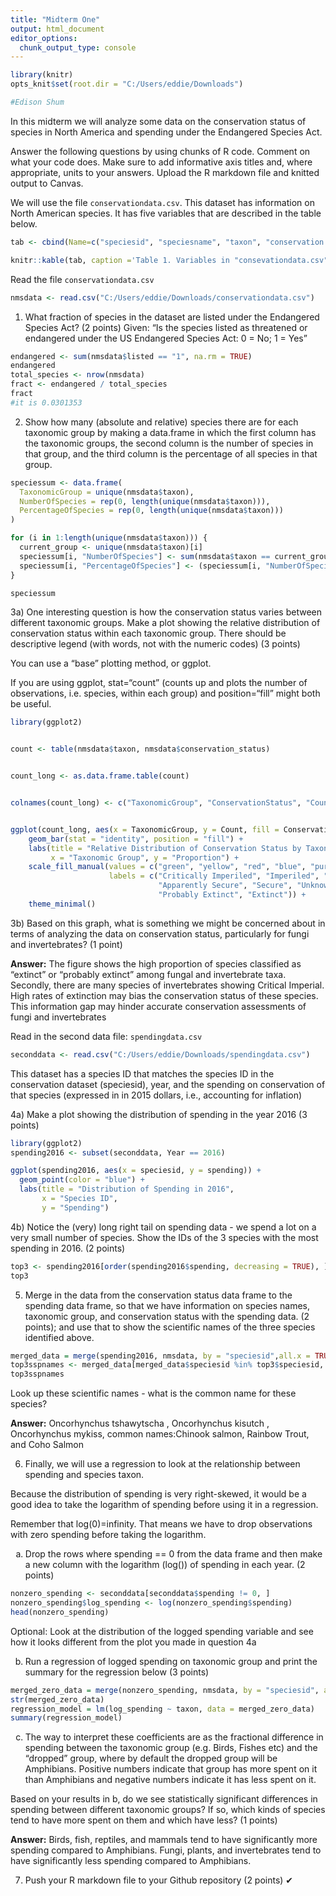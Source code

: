 ---
title: "Midterm One"
output: html_document
editor_options: 
  chunk_output_type: console
---

```{r setup, include=FALSE}
library(knitr)
opts_knit$set(root.dir = "C:/Users/eddie/Downloads")

#Edison Shum
```

In this midterm we will analyze some data on the conservation status of species in North America and spending under the Endangered Species Act. 

Answer the following questions by using chunks of R code. Comment on what your code does. Make sure to add informative axis titles and, where appropriate, units to your answers. Upload the R markdown file and knitted output to Canvas. 

We will use the file `conservationdata.csv`. This dataset has information on North American species. It has five variables that are described in the table below.


```{r, echo=FALSE}
tab <- cbind(Name=c("speciesid", "speciesname", "taxon", "conservation status", "listed"), Description = c("unique ID", "scientific name", "Species group", "Conservation status in North America, according to   [NatureServe](https://www.natureserve.org/conservation-tools/conservation-rank-calculator): 1 = Critically Imperiled; 2 = Imperiled; 3 = Vulnerable; 4 = Apparently Secure; 5 = Secure; UNK = Unknown; Prob. Extinct = Probably Extinct; Extinct", "Is the species listed as threatened or endangered under the US Endangered Species Act: 0 = No; 1 = Yes"))

knitr::kable(tab, caption ='Table 1. Variables in "consevationdata.csv"' )
```
 
  

Read the file `conservationdata.csv`

```{r}
nmsdata <- read.csv("C:/Users/eddie/Downloads/conservationdata.csv")
```

1. What fraction of species in the dataset are listed under the Endangered Species Act? (2 points)
Given: "Is the species listed as threatened or endangered under the US Endangered Species Act: 0 = No; 1 = Yes"    
```{r}
endangered <- sum(nmsdata$listed == "1", na.rm = TRUE)
endangered
total_species <- nrow(nmsdata)
fract <- endangered / total_species
fract
#it is 0.0301353

```


2. Show how many (absolute and relative) species there are for each taxonomic group by making a data.frame in which the first column has the taxonomic groups, the second column is the number of species in that group, and the third column is the percentage of all species in that group.
```{r}
speciessum <- data.frame(
  TaxonomicGroup = unique(nmsdata$taxon),
  NumberOfSpecies = rep(0, length(unique(nmsdata$taxon))),
  PercentageOfSpecies = rep(0, length(unique(nmsdata$taxon)))
)

for (i in 1:length(unique(nmsdata$taxon))) {
  current_group <- unique(nmsdata$taxon)[i]
  speciessum[i, "NumberOfSpecies"] <- sum(nmsdata$taxon == current_group)
  speciessum[i, "PercentageOfSpecies"] <- (speciessum[i, "NumberOfSpecies"] / total_species) * 100
}

speciessum
```

3a) One interesting question is how the conservation status varies between different taxonomic groups. Make a plot showing the relative distribution of conservation status within each taxonomic group. There should be descriptive legend (with words, not with the numeric codes) (3 points)

You can use a "base" plotting method, or ggplot. 

If you are using ggplot, stat="count" (counts up and plots the number of observations, i.e. species, within each group) and position="fill" might both be useful.
```{r}
library(ggplot2) 


count <- table(nmsdata$taxon, nmsdata$conservation_status)


count_long <- as.data.frame.table(count)


colnames(count_long) <- c("TaxonomicGroup", "ConservationStatus", "Count")


ggplot(count_long, aes(x = TaxonomicGroup, y = Count, fill = ConservationStatus)) +
    geom_bar(stat = "identity", position = "fill") +
    labs(title = "Relative Distribution of Conservation Status by Taxonomic Group",
         x = "Taxonomic Group", y = "Proportion") +
    scale_fill_manual(values = c("green", "yellow", "red", "blue", "purple", "orange", "brown", "pink", "gray"),
                      labels = c("Critically Imperiled", "Imperiled", "Vulnerable", 
                                 "Apparently Secure", "Secure", "Unknown", 
                                 "Probably Extinct", "Extinct")) +
    theme_minimal()

```


3b) Based on this graph, what is something we might be concerned about in terms of analyzing the data on conservation status, particularly for fungi and invertebrates? (1 point)

**Answer:** The figure shows the high proportion of species classified as "extinct" or "probably extinct" among fungal and invertebrate taxa. Secondly, there are many species of invertebrates showing Critical Imperial. High rates of extinction may bias the conservation status of these species. This information gap may hinder accurate conservation assessments of fungi and invertebrates


Read in the second data file: `spendingdata.csv`
```{r}
seconddata <- read.csv("C:/Users/eddie/Downloads/spendingdata.csv")
``` 
This dataset has a species ID that matches the species ID in the conservation dataset (speciesid), year, and the spending on conservation of that species (expressed in in 2015 dollars, i.e., accounting for inflation)


4a) Make a plot showing the distribution of spending in the year 2016 (3 points)
```{r}
library(ggplot2)
spending2016 <- subset(seconddata, Year == 2016)

ggplot(spending2016, aes(x = speciesid, y = spending)) +
  geom_point(color = "blue") +
  labs(title = "Distribution of Spending in 2016",
       x = "Species ID",
       y = "Spending")
```  
4b) Notice the (very) long right tail on spending data - we spend a lot on a very small number of species. Show the IDs of the 3 species with the most spending in 2016. (2 points)
```{r}
top3 <- spending2016[order(spending2016$spending, decreasing = TRUE), ][1:3, ]
top3
```
5. Merge in the data from the conservation status data frame to the spending data frame, so that we have information on species names, taxonomic group, and conservation status with the spending data. (2 points); and use that to show the scientific names of the three species identified above.
```{r}
merged_data = merge(spending2016, nmsdata, by = "speciesid",all.x = TRUE)
top3sspnames <- merged_data[merged_data$speciesid %in% top3$speciesid, "speciesname"]
top3sspnames
```
Look up these scientific names - what is the common name for these species?

**Answer:** Oncorhynchus tshawytscha , Oncorhynchus kisutch , Oncorhynchus mykiss, common names:Chinook salmon, Rainbow Trout, and Coho Salmon

6. Finally, we will use a regression to look at the relationship between spending and species taxon.

Because the distribution of spending is very right-skewed, it would be a good idea to take the logarithm of spending before using it in a regression. 

Remember that log(0)=infinity. That means we have to drop observations with zero spending before taking the logarithm.

a) Drop the rows where spending == 0 from the data frame and then make a new column with the logarithm (log()) of spending in each year. (2 points)
```{r}
nonzero_spending <- seconddata[seconddata$spending != 0, ]
nonzero_spending$log_spending <- log(nonzero_spending$spending)
head(nonzero_spending)

```

Optional: Look at the distribution of the logged spending variable and see how it looks different from the plot you made in question 4a


b) Run a regression of logged spending on taxonomic group and print the summary for the regression below (3 points)
```{r}
merged_zero_data = merge(nonzero_spending, nmsdata, by = "speciesid", all.x = TRUE)
str(merged_zero_data)
regression_model = lm(log_spending ~ taxon, data = merged_zero_data)
summary(regression_model)
```
c) The way to interpret these coefficients are as the fractional difference in spending between the taxonomic group (e.g. Birds, Fishes etc) and the "dropped" group, where by default the dropped group will be Amphibians. Positive numbers indicate that group has more spent on it than Amphibians and negative numbers indicate it has less spent on it. 

Based on your results in b, do we see statistically significant differences in spending between different taxonomic groups? If so, which kinds of species tend to have more spent on them and which have less? (1 points)

**Answer:** Birds, fish, reptiles, and mammals tend to have significantly more spending compared to Amphibians. Fungi, plants, and invertebrates tend to have significantly less spending compared to Amphibians.

7. Push your R markdown file to your Github repository (2 points)
✔


